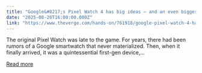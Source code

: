 ```yaml
---
title: "Google&#8217;s Pixel Watch 4 has big ideas — and an even bigger focus on AI"
date: "2025-08-20T16:00:00.000Z"
link: "https://www.theverge.com/hands-on/761918/google-pixel-watch-4-hands-on-smartwatch-wearable-gemini"
---
```


The original Pixel Watch was late to the game. For years, there had been rumors of a Google smartwatch that never materialized. Then, when it finally arrived, it was a quintessential first-gen device,...

[Read more](https://www.theverge.com/hands-on/761918/google-pixel-watch-4-hands-on-smartwatch-wearable-gemini)
